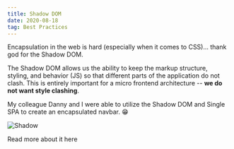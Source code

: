 ```yaml
---
title: Shadow DOM
date: 2020-08-18
tag: Best Practices
---
```



Encapsulation in the web is hard (especially when it comes to CSS)... thank god for the Shadow DOM.

The Shadow DOM allows us the ability to keep the markup structure, styling, and behavior (JS) so that different
parts of the application do not clash. This is entirely important for a micro frontend architecture -- **we do not want style clashing**.

My colleague Danny and I were able to utilize the Shadow DOM and Single SPA to create an encapsulated navbar. 😁

![Shadow](https://media.prod.mdn.mozit.cloud/attachments/2018/01/29/15788/9d23f749f26b93a00f5c2aa72f00e720/shadow-dom.png)

<TextLink href="https://developer.mozilla.org/en-US/docs/Web/Web_Components/Using_shadow_DOM">
  Read more about it here
</TextLink>
